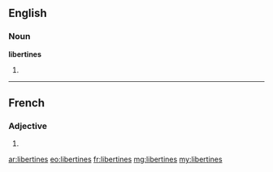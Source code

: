 ==English==

===Noun===
'''libertines'''

# {{plural of|libertine}}

----

==French==

===Adjective===
{{fr-adj-form|f|p}}

# {{form of|feminine plural|libertin|lang=fr}}

[[ar:libertines]]
[[eo:libertines]]
[[fr:libertines]]
[[mg:libertines]]
[[my:libertines]]